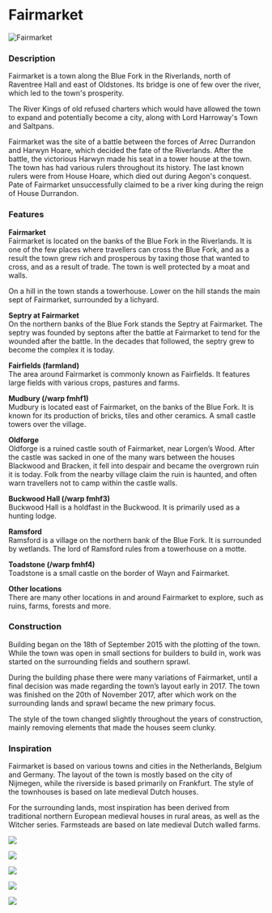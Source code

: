 

# Fairmarket

<Image src="https://cdn.sanity.io/images/1as7cn02/production/6156d5691ca3242dfe80c339a9be0d6c90ddd26c-1920x1080.png?w=976&h=350&fit=crop&crop=center&auto=format" alt="Fairmarket" width={976} height={350}  />

<ProjectDetails
  floatRight
  region="Riverlands"
  house="House Hoare Formerly"
  type="Town"
  status="In Progress"
  warp="/warp fairmarket"
  projectLead="EStoop"
  dateStarted="September 18, 2015"
  dateCompleted="Invalid Date"
/>

### Description

Fairmarket is a town along the Blue Fork in the Riverlands, north of Raventree Hall and east of Oldstones. Its bridge is one of few over the river, which led to the town's prosperity.  
  
The River Kings of old refused charters which would have allowed the town to expand and potentially become a city, along with Lord Harroway's Town and Saltpans.  
  
Fairmarket was the site of a battle between the forces of Arrec Durrandon and Harwyn Hoare, which decided the fate of the Riverlands. After the battle, the victorious Harwyn made his seat in a tower house at the town. The town has had various rulers throughout its history. The last known rulers were from House Hoare, which died out during Aegon's conquest. Pate of Fairmarket unsuccessfully claimed to be a river king during the reign of House Durrandon.

### Features

**Fairmarket**  
Fairmarket is located on the banks of the Blue Fork in the Riverlands. It is one of the few places where travellers can cross the Blue Fork, and as a result the town grew rich and prosperous by taxing those that wanted to cross, and as a result of trade. The town is well protected by a moat and walls.  
  
On a hill in the town stands a towerhouse. Lower on the hill stands the main sept of Fairmarket, surrounded by a lichyard.  
  
**Septry at Fairmarket**  
On the northern banks of the Blue Fork stands the Septry at Fairmarket. The septry was founded by septons after the battle at Fairmarket to tend for the wounded after the battle. In the decades that followed, the septry grew to become the complex it is today.  
  
**Fairfields (farmland)**  
The area around Fairmarket is commonly known as Fairfields. It features large fields with various crops, pastures and farms.  
  
**Mudbury (/warp fmhf1)**  
Mudbury is located east of Fairmarket, on the banks of the Blue Fork. It is known for its production of bricks, tiles and other ceramics. A small castle towers over the village.  
  
**Oldforge**  
Oldforge is a ruined castle south of Fairmarket, near Lorgen’s Wood. After the castle was sacked in one of the many wars between the houses Blackwood and Bracken, it fell into despair and became the overgrown ruin it is today. Folk from the nearby village claim the ruin is haunted, and often warn travellers not to camp within the castle walls.  
  
**Buckwood Hall (/warp fmhf3)**  
Buckwood Hall is a holdfast in the Buckwood. It is primarily used as a hunting lodge.  
  
**Ramsford**  
Ramsford is a village on the northern bank of the Blue Fork. It is surrounded by wetlands. The lord of Ramsford rules from a towerhouse on a motte.  
  
**Toadstone (/warp fmhf4)**  
Toadstone is a small castle on the border of Wayn and Fairmarket.  
  
**Other locations**  
There are many other locations in and around Fairmarket to explore, such as ruins, farms, forests and more.

### Construction

Building began on the 18th of September 2015 with the plotting of the town. While the town was open in small sections for builders to build in, work was started on the surrounding fields and southern sprawl.  
  
During the building phase there were many variations of Fairmarket, until a final decision was made regarding the town’s layout early in 2017. The town was finished on the 20th of November 2017, after which work on the surrounding lands and sprawl became the new primary focus.  
  
The style of the town changed slightly throughout the years of construction, mainly removing elements that made the houses seem clunky.

### Inspiration

Fairmarket is based on various towns and cities in the Netherlands, Belgium and Germany. The layout of the town is mostly based on the city of Nijmegen, while the riverside is based primarily on Frankfurt. The style of the townhouses is based on late medieval Dutch houses.  
  
For the surrounding lands, most inspiration has been derived from traditional northern European medieval houses in rural areas, as well as the Witcher series. Farmsteads are based on late medieval Dutch walled farms.  



![](https://cdn.sanity.io/images/1as7cn02/production/4b36d58b9980273135bb44281d096c81d16faf34-1170x806.png)


![](https://cdn.sanity.io/images/1as7cn02/production/f7340971ba8010b27c4c6e1a1c4024dc8f483cf3-4250x2938.gif)


![](https://cdn.sanity.io/images/1as7cn02/production/af540d4091247681785de1e41ad6f63003297f06-3456x2592.jpg)


![](https://cdn.sanity.io/images/1as7cn02/production/e2cb917228b8b77a3f8fa36f146f69e5a265516d-1203x739.png)


![](https://cdn.sanity.io/images/1as7cn02/production/55b8c83297cbe899d2aff7c0cc62aaab8826755c-614x500.jpg)